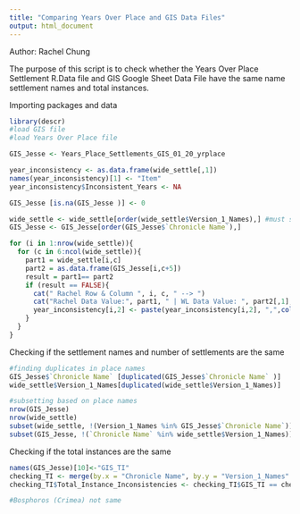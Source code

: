 ```yaml
---
title: "Comparing Years Over Place and GIS Data Files"
output: html_document
---
```


Author: Rachel Chung

The purpose of this script is to check whether the Years Over Place Settlement R.Data file and GIS Google Sheet Data File have the same name settlement names and total instances. 

Importing packages and data

```r
library(descr)
#load GIS file
#load Years Over Place file

GIS_Jesse <- Years_Place_Settlements_GIS_01_20_yrplace

```

```r

year_inconsistency <- as.data.frame(wide_settle[,1])
names(year_inconsistency)[1] <- "Item"
year_inconsistency$Inconsistent_Years <- NA

GIS_Jesse [is.na(GIS_Jesse )] <- 0

wide_settle <- wide_settle[order(wide_settle$Version_1_Names),] #must sort
GIS_Jesse <- GIS_Jesse[order(GIS_Jesse$`Chronicle Name`),]

for (i in 1:nrow(wide_settle)){
  for (c in 6:ncol(wide_settle)){
    part1 = wide_settle[i,c]
    part2 = as.data.frame(GIS_Jesse[i,c+5])
    result = part1== part2
    if (result == FALSE){
      cat(" Rachel Row & Column ", i, c, " --> ")
      cat("Rachel Data Value:", part1, " | WL Data Value: ", part2[,1], "| Are values the same? = ", result, "\n")
      year_inconsistency[i,2] <- paste(year_inconsistency[i,2], ",",colnames(wide_settle[c]))
    }
  }
}
```


Checking if the settlement names and number of settlements are the same

```r
#finding duplicates in place names 
GIS_Jesse$`Chronicle Name` [duplicated(GIS_Jesse$`Chronicle Name` )]
wide_settle$Version_1_Names[duplicated(wide_settle$Version_1_Names)]

#subsetting based on place names  
nrow(GIS_Jesse)
nrow(wide_settle)
subset(wide_settle, !(Version_1_Names %in% GIS_Jesse$`Chronicle Name`)) # I don't have Utica 
subset(GIS_Jesse, !(`Chronicle Name` %in% wide_settle$Version_1_Names))

```

Checking if the total instances are the same 

```r
names(GIS_Jesse)[10]<-"GIS_TI"
checking_TI <- merge(by.x = "Chronicle Name", by.y = "Version_1_Names" ,GIS_Jesse[,c(1,10)],wide_settle[,c(1,5)])
checking_TI$Total_Instance_Inconsistencies <- checking_TI$GIS_TI == checking_TI$Total_Instances

#Bosphoros (Crimea) not same 
```

